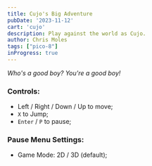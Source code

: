 ```yaml
---
title: Cujo's Big Adventure
pubDate: '2023-11-12'
cart: 'cujo'
description: Play against the world as Cujo.
author: Chris Moles
tags: ["pico-8"]
inProgress: true
---
```


_Who's a good boy? You're a good boy!_

### Controls:

- Left / Right / Down / Up to move;
- `X` to Jump;
- `Enter` / `P` to pause;

### Pause Menu Settings:

- Game Mode: 2D / 3D (default);

